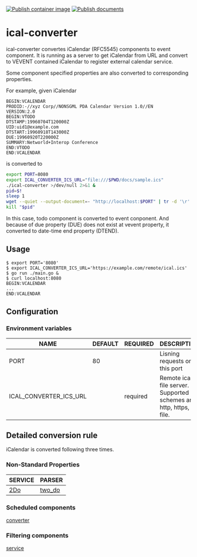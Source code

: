 [![Publish container image](https://github.com/gidoichi/ical-converter/actions/workflows/publish-container-image.yml/badge.svg)](https://github.com/gidoichi/ical-converter/actions/workflows/publish-container-image.yml)
[![Publish documents](https://github.com/gidoichi/ical-converter/actions/workflows/publish-docs.yml/badge.svg)](https://github.com/gidoichi/ical-converter/actions/workflows/publish-docs.yml)

# ical-converter

ical-converter convertes iCalendar (RFC5545) components to event component. It is running as a server to get iCalendar from URL and convert to VEVENT contained iCalendar to register external calendar service.

Some component specified properties are also converted to corresponding properties.

For example, given iCalendar
```
BEGIN:VCALENDAR
PRODID:-//xyz Corp//NONSGML PDA Calendar Version 1.0//EN
VERSION:2.0
BEGIN:VTODO
DTSTAMP:19960704T120000Z
UID:uid1@example.com
DTSTART:19960918T143000Z
DUE:19960920T220000Z
SUMMARY:Networld+Interop Conference
END:VTODO
END:VCALENDAR
```

is converted to
```sh
export PORT=8080
export ICAL_CONVERTER_ICS_URL="file:///$PWD/docs/sample.ics"
./ical-converter >/dev/null 2>&1 &
pid=$!
sleep 1
wget --quiet --output-document=- "http://localhost:$PORT" | tr -d '\r'
kill "$pid"
```

In this case, todo component is converted to event conponent. And because of due property (DUE) does not exist at vevent property, it converted to date-time end property (DTEND).

## Usage

```console
$ export PORT='8080'
$ export ICAL_CONVERTER_ICS_URL='https://example.com/remote/ical.ics'
$ go run ./main.go &
$ curl localhost:8080
BEGIN:VCALENDAR
...
END:VCALENDAR
```

## Configuration
### Environment variables
| NAME                   | DEFAULT | REQUIRED | DESCRIPTION                                                       |
|------------------------|---------|----------|-------------------------------------------------------------------|
| PORT                   | 80      |          | Lisning requests on this port                                     |
| ICAL_CONVERTER_ICS_URL |         | required | Remote ical file server. Supported schemes are http, https, file. |

## Detailed conversion rule
iCalendar is converted following three times.

### Non-Standard Properties
| SERVICE    | PARSER           |
|------------|------------------|
| [2Do][2Do] | [two_do][two_do] |

[2Do]: https://www.2doapp.com/
[two_do]: /infrastructure/two_do

### Scheduled components
[converter](/usecase/converter.go)

### Filtering components
[service](/application/service.go)
